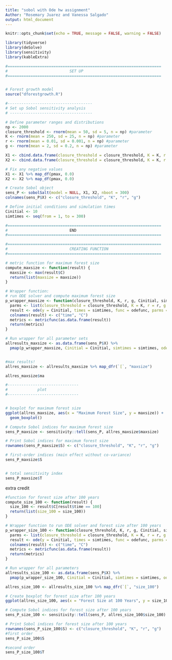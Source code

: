 ```yaml
---
title: "sobol with Ode hw assignment"
Author: "Rosemary Juarez and Vanessa Salgado"
output: html_document
---
```


```r
knitr::opts_chunk$set(echo = TRUE, message = FALSE, warning = FALSE)

library(tidyverse)
library(deSolve)
library(sensitivity)
library(kableExtra)
```

```r

#===================================================================
#                           SET UP
#===================================================================


# Forest growth model
source("dforestgrowth.R")

#-------------------------------------
# Set up Sobol sensitivity analysis
# ------------------------------------

# Define parameter ranges and distributions
np <- 2000
closure_threshold <- rnorm(mean = 50, sd = 5, n = np) #parameter
K <- rnorm(mean = 250, sd = 25, n = np) #parameter
r <- rnorm(mean = 0.01, sd = 0.001, n = np) #parameter
g <- rnorm(mean = 2, sd = 0.2, n = np) #parameter

X1 <- cbind.data.frame(closure_threshold = closure_threshold, K = K, r = r, g = g)
X2 <- cbind.data.frame(closure_threshold = closure_threshold, K = K, r = r, g = g)

# Fix any negative values
X1 <- X1 %>% map_df(pmax, 0.0)
X2 <- X2 %>% map_df(pmax, 0.0)

# Create Sobol object
sens_P <- sobolSalt(model = NULL, X1, X2, nboot = 300)
colnames(sens_P$X) <- c("closure_threshold", "K", "r", "g")

# Define initial conditions and simulation times
Cinitial <- 10
simtimes <- seq(from = 1, to = 300)

#===================================================================
#                           END
#===================================================================

```


```r


#===================================================================
#                           CREATING FUNCTION
#===================================================================

# metric function for maximum forest size
compute_maxsize <- function(result) {
  maxsize <- max(result$C)
  return(list(maxsize = maxsize))
}

# Wrapper function:
# run ODE solver and compute maximum forest size
p_wrapper_maxsize <- function(closure_threshold, K, r, g, Cinitial, simtimes, odefunc, metricfunc) {
  parms <- list(closure_threshold = closure_threshold, K = K, r = r, g = g)
  result <- ode(y = Cinitial, times = simtimes, func = odefunc, parms = parms)
  colnames(result) <- c("time", "C")
  metrics <- metricfunc(as.data.frame(result))
  return(metrics)
}

# Run wrapper for all parameter sets
allresults_maxsize <- as.data.frame(sens_P$X) %>%
  pmap(p_wrapper_maxsize, Cinitial = Cinitial, simtimes = simtimes, odefunc = dforestgrowth, metricfunc = compute_maxsize)


#max results!
allres_maxsize <- allresults_maxsize %>% map_dfr(`[`, "maxsize")

allres_maxsize$ma

#-------------------------------
#             plot
#-------------------------------


# boxplot for maximum forest size
ggplot(allres_maxsize, aes(x = "Maximum Forest Size", y = maxsize)) +
  geom_boxplot()

# Compute Sobol indices for maximum forest size
sens_P_maxsize <- sensitivity::tell(sens_P, allres_maxsize$maxsize)

# Print Sobol indices for maximum forest size
rownames(sens_P_maxsize$S) <- c("closure_threshold", "K", "r", "g")

# first-order indices (main effect without co-variance)
sens_P_maxsize$S


# total sensitivity index
sens_P_maxsize$T

```



extra credit
```r
#function for forest size after 100 years
compute_size_100 <- function(result) {
  size_100 <- result$C[result$time == 100]
  return(list(size_100 = size_100))
}

# Wrapper function to run ODE solver and forest size after 100 years
p_wrapper_size_100 <- function(closure_threshold, K, r, g, Cinitial, simtimes, odefunc, metricfunc) {
  parms <- list(closure_threshold = closure_threshold, K = K, r = r, g = g)
  result <- ode(y = Cinitial, times = simtimes, func = odefunc, parms = parms)
  colnames(result) <- c("time", "C")
  metrics <- metricfunc(as.data.frame(result))
  return(metrics)
}

# Run wrapper for all parameters
allresults_size_100 <- as.data.frame(sens_P$X) %>%
  pmap(p_wrapper_size_100, Cinitial = Cinitial, simtimes = simtimes, odefunc = dforestgrowth, metricfunc = compute_size_100)

allres_size_100 <- allresults_size_100 %>% map_dfr(`[`, "size_100")

# Create boxplot for forest size after 100 years
ggplot(allres_size_100, aes(x = "Forest Size at 100 Years", y = size_100)) + geom_boxplot()

# Compute Sobol indices for forest size after 100 years
sens_P_size_100 <- sensitivity::tell(sens_P, allres_size_100$size_100)

# Print Sobol indices for forest size after 100 years
rownames(sens_P_size_100$S) <- c("closure_threshold", "K", "r", "g")
#first order
sens_P_size_100$S

#second order
sens_P_size_100$T
```

